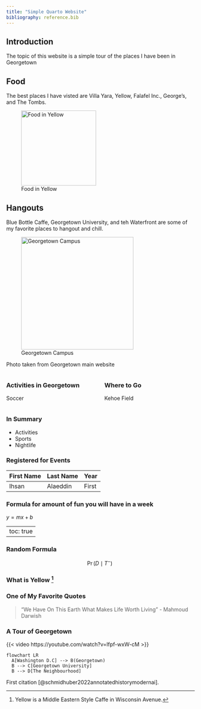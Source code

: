 ```yaml
---
title: "Simple Quarto Website"
bibliography: reference.bib
---
```


## Introduction
The topic of this website is a simple tour of the places I have been in Georgetown

## Food
The best places I have visted are Villa Yara, Yellow, Falafel Inc., George's, and The Tombs.

![Food in Yellow](images/image_2.jpg){fig-align="center" height=200}



## Hangouts
Blue Bottle Caffe, Georgetown University, and teh Waterfront are some of my favorite places to hangout and chill.

![Georgetown Campus](images/image_1.jpeg){fig-align="center" width=300}

Photo taken from Georgetown main website


:::: {.columns}

::: {.column width="50%"}
### Activities in Georgetown
Soccer
:::

::: {.column width="50%"}
### Where to Go
Kehoe Field
:::

::::

### In Summary
- Activities
- Sports
- Nightlife

### Registered for Events

| First Name | Last Name |  Year |
|------------|-----------|-------|
|   Ihsan    |  Alaeddin | First |

### Formula for amount of fun you will have in a week
$y = mx + b$ 

---
toc: true
---

### Random Formula
$$
\Pr(D \mid T^-)\
$$

### What is Yellow [^1]

[^1]: Yellow is a Middle Eastern Style Caffe in Wisconsin Avenue.

### One of My Favorite Quotes
> "We Have On This Earth What Makes Life Worth Living" - Mahmoud Darwish


### A Tour of Georgetown
{{< video https://youtube.com/watch?v=lfpf-wxW-cM >}}

```mermaid
flowchart LR
  A[Washington D.C] --> B(Georgetown)
  B --> C[Georgetown University]
  B --> D[The Neighbourhood]
```

First citation [@schmidhuber2022annotatedhistorymodernai].

